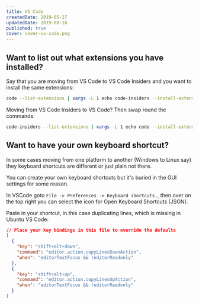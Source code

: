 ```yaml
---
title: VS Code
createdDate: 2019-05-27
updatedDate: 2019-08-18
published: true
cover: cover-vs-code.png
---
```


## Want to list out what extensions you have installed?

Say that you are moving from VS Code to VS Code Insiders and you want
to install the same extensions:

```bash
code --list-extensions | xargs -L 1 echo code-insiders --install-extension
```

Moving from VS Code Insiders to VS Code? Then swap round the commands:

```bash
code-insiders --list-extensions | xargs -L 1 echo code --install-extension
```

## Want to have your own keyboard shortcut?

In some cases moving from one platform to another (Windows to Linux
say) they keyboard shortcuts are different or just plain not there.

You can create your own keyboard shortcuts but it's buried in the GUI
settings for some reason.

In VSCode goto `File -> Preferences -> Keyboard shortcuts.`, then over
on the top right you can select the icon for Open Keyboard Shortcuts
(JSON).

Paste in your shortcut, in this case duplicating lines, which is
missing in Ubuntu VS Code:

```json
// Place your key bindings in this file to override the defaults
[
  {
    "key": "shift+alt+down",
    "command": "editor.action.copyLinesDownAction",
    "when": "editorTextFocus && !editorReadonly"
  },
  {
    "key": "shift+alt+up",
    "command": "editor.action.copyLinesUpAction",
    "when": "editorTextFocus && !editorReadonly"
  }
]
```
